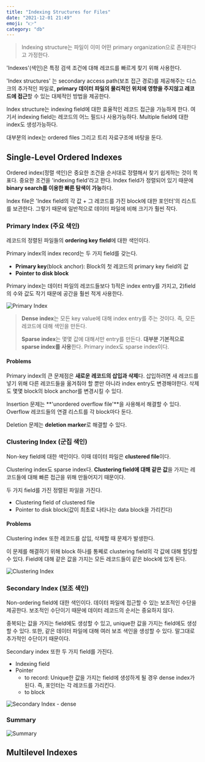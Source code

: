 ```yaml
---
title: "Indexing Structures for Files"
date: "2021-12-01 21:49"
emoji: "👉"
category: "db"
---
```

> Indexing structure는 파일이 이미 어떤 primary organization으로 존재한다고 가정한다.

'Indexes'(색인)은 특정 검색 조건에 대해 레코드를 빠르게 찾기 위해 사용한다.

'Index structures' 는 secondary access path(보조 접근 경로)를 제공해주는 디스크의 추가적인 파일로, 
**primary 데이터 파일의 물리적인 위치에 영향을 주지않고 레코드에 접근**할 수 있는 대체적인 방법을 제공한다.

Index structure는 indexing field에 대한 효율적인 레코드 접근을 가능하게 한다. 여기서 indexing field는 레코드의 어느 필드나 사용가능하다. Multiple field에 대한 index도 생성가능하다.

대부분의 index는 ordered files 그리고 트리 자료구조에 바탕을 둔다.

## Single-Level Ordered Indexes
Ordered index(정렬 색인)은 중요한 조건을 순서대로 정렬해서 찾기 쉽게하는 것이 목표다. 중요한 조건을 'indexing field'라고 한다.
Index field가 정렬되어 있기 때문에 **binary search를 이용한 빠른 탐색이 가능**하다.

Index file은 'Index field의 각 값 + 그 레코드를 가진 block에 대한 포인터'의 리스트를 보관한다. 그렇기 때문에 일반적으로 데이터 파일에 비해 크기가 훨씬 작다.

### Primary Index (주요 색인)
레코드의 정렬된 파일들의 **ordering key field**에 대한 색인이다.

Primary index의 index record는 두 가지 field를 갖는다.
- **Primary key**(block anchor): Block의 첫 레코드의 primary key field의 값
- **Pointer to disk block**

Primary index는 데이터 파일의 레코드들보다 1)적은 index entry를 가지고, 2)field의 수와 값도 작기 때문에 공간을 훨씬 적게 사용한다.

![Primary Index](https://lh3.googleusercontent.com/proxy/xiulOqcKCp8ZIqZdJBLBPk-dnHH5zoMvzBnX-z03hmQF1PlijnyGtDKkf2As0xfJh1E8gzqUm1L1Le8_BD1yV8Mthh9Sxd6lGg)

> **Dense index**는 모든 key value에 대해 index entry를 주는 것이다. 즉, 모든 레코드에 대해 색인을 만든다.
>
> **Sparse index**는 몇몇 값에 대해서만 entry를 만든다. **대부분 기본적으로 sparse index를 사용**한다. Primary index도 sparse index이다.

#### Problems
Primary index의 큰 문제점은 **새로운 레코드의 삽입과 삭제**다. 삽입하려면 새 레코드를 넣기 위해 다른 레코드들을 옮겨줘야 할 뿐만 아니라 index entry도 변경해야한다. 삭제도 몇몇 block의 block anchor를 변경시킬 수 있다.

Insertion 문제는 **'unordered overflow file'**을 사용해서 해결할 수 있다. Overflow 레코드들의 연결 리스트를 각 block마다 둔다.

Deletion 문제는 **deletion marker**로 해결할 수 있다.

### Clustering Index (군집 색인)
Non-key field에 대한 색인이다. 이때 데이터 파일은 **clustered file**이다.

Clustering index도 sparse index다. **Clustering field에 대해 같은 값**을 가지는 레코드들에 대해 빠른 접근을 위해 만들어지기 때문이다.

두 가지 field를 가진 정렬된 파일을 가진다.
- Clustering field of clustered file
- Pointer to disk block(값이 최초로 나타나는 data block을 가리킨다)

#### Problems
Clustering index 또한 레코드를 삽입, 삭제할 때 문제가 발생한다.

이 문제를 해결하기 위해 block 하나를 통쩨로 clustering field의 각 값에 대해 할당할 수 있다. Field에 대해 같은 값을 가지는 모든 레코드들이 같은 block에 있게 된다.

![Clustering Index](https://www.cs.uct.ac.za/mit_notes/database/htmls/media/chp11_8.png)

### Secondary Index (보조 색인)
Non-ordering field에 대한 색인이다. 데이터 파일에 접근할 수 있는 보조적인 수단을 제공한다. 보조적인 수단이기 때문에 데이터 레코드의 순서는 중요하지 않다.

중복되는 값을 가지는 field에도 생성할 수 있고, unique한 값을 가지는 field에도 생성할 수 있다. 또한, 같은 데이터 파일에 대해 여러 보조 색인을 생성할 수 있다. 말그대로 추가적인 수단이기 때문이다.

Secondary index 또한 두 가지 field를 가진다.
- Indexing field
- Pointer
    - to record: Unique한 값을 가지는 field에 생성하게 될 경우 dense index가 된다. 즉, 포인터는 각 레코드를 가리킨다.
    - to block

![Secondary Index - dense](https://user-images.githubusercontent.com/33976823/144253875-b2a1b48c-d6fc-499f-8639-144333fc460a.png)

### Summary
![Summary](https://user-images.githubusercontent.com/33976823/144254390-0ffe53dd-72d0-4366-a5bf-0dd688faec27.png)

## Multilevel Indexes

